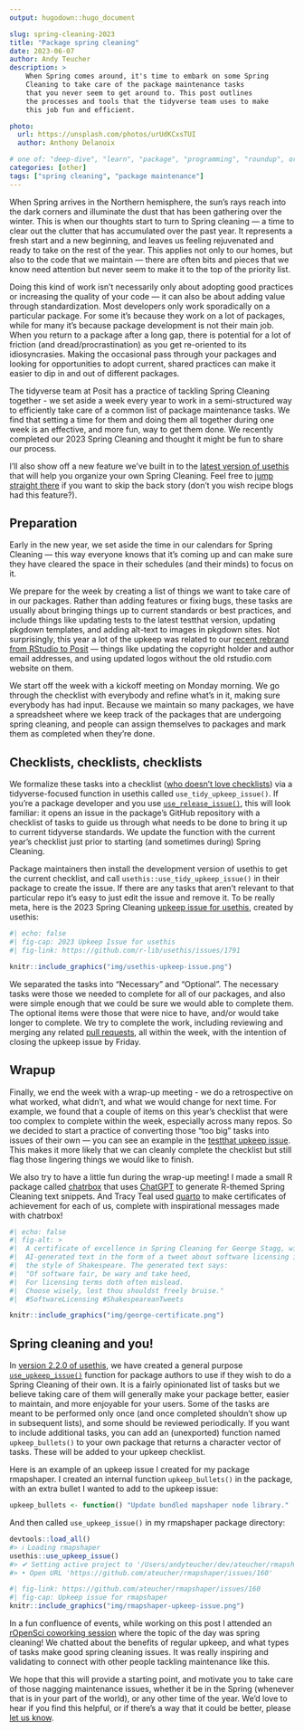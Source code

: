 ```yaml
---
output: hugodown::hugo_document

slug: spring-cleaning-2023
title: "Package spring cleaning"
date: 2023-06-07
author: Andy Teucher
description: >
    When Spring comes around, it's time to embark on some Spring
    Cleaning to take care of the package maintenance tasks 
    that you never seem to get around to. This post outlines
    the processes and tools that the tidyverse team uses to make 
    this job fun and efficient.

photo:
  url: https://unsplash.com/photos/urUdKCxsTUI
  author: Anthony Delanoix

# one of: "deep-dive", "learn", "package", "programming", "roundup", or "other"
categories: [other]
tags: ["spring cleaning", "package maintenance"]
---
```


```{=html}
<!--
TODO:
* [x] Look over / edit the post's title in the yaml
* [x] Edit (or delete) the description; note this appears in the Twitter card
* [x] Pick category and tags (see existing with `hugodown::tidy_show_meta()`)
* [x] Find photo & update yaml metadata
* [x] Create `thumbnail-sq.jpg`; height and width should be equal
* [x] Create `thumbnail-wd.jpg`; width should be >5x height
* [x] `hugodown::use_tidy_thumbnails()`
* [ ] `Add intro sentence, e.g. the standard tagline for the package
* [ ] `usethis::use_tidy_thanks()`
-->
```

<style>
p.caption {
  color:#696969; 
  font-style: italic;
}
</style>

When Spring arrives in the Northern hemisphere, the sun's rays reach into the dark corners and illuminate the dust that has been gathering over the winter. This is when our thoughts start to turn to Spring cleaning --- a time to clear out the clutter that has accumulated over the past year. It represents a fresh start and a new beginning, and leaves us feeling rejuvenated and ready to take on the rest of the year. This applies not only to our homes, but also to the code that we maintain --- there are often bits and pieces that we know need attention but never seem to make it to the top of the priority list.

Doing this kind of work isn't necessarily only about adopting good practices or increasing the quality of your code --- it can also be about adding value through standardization. Most developers only work sporadically on a particular package. For some it's because they work on a lot of packages, while for many it's because package development is not their main job. When you return to a package after a long gap, there is potential for a lot of friction (and dread/procrastination) as you get re-oriented to its idiosyncrasies. Making the occasional pass through your packages and looking for opportunities to adopt current, shared practices can make it easier to dip in and out of different packages.

The tidyverse team at Posit has a practice of tackling Spring Cleaning together - we set aside a week every year to work in a semi-structured way to efficiently take care of a common list of package maintenance tasks. We find that setting a time for them and doing them all together during one week is an effective, and more fun, way to get them done. We recently completed our 2023 Spring Cleaning and thought it might be fun to share our process. 

I'll also show off a new feature we've built in to the [latest version of usethis](https://usethis.r-lib.org/news/index.html#usethis-220) that will help you organize your own Spring Cleaning. Feel free to [jump straight there](#spring-cleaning-and-you) if you want to skip the back story (don't you wish recipe blogs had this feature?).

## Preparation

Early in the new year, we set aside the time in our calendars for Spring Cleaning --- this way everyone knows that it's coming up and can make sure they have cleared the space in their schedules (and their minds) to focus on it.

We prepare for the week by creating a list of things we want to take care of in our packages. Rather than adding features or fixing bugs, these tasks are usually about bringing things up to current standards or best practices, and include things like updating tests to the latest testthat version, updating pkgdown templates, and adding alt-text to images in pkgdown sites. Not surprisingly, this year a lot of the upkeep was related to our [recent rebrand from RStudio to Posit](https://posit.co/blog/rstudio-is-now-posit/) --- things like updating the copyright holder and author email addresses, and using updated logos without the old rstudio.com website on them.

We start off the week with a kickoff meeting on Monday morning. We go through the checklist with everybody and refine what's in it, making sure everybody has had input. Because we maintain so many packages, we have a spreadsheet where we keep track of the packages that are undergoing spring cleaning, and people can assign themselves to packages and mark them as completed when they're done.

## Checklists, checklists, checklists

We formalize these tasks into a checklist ([who doesn't love checklists](https://atulgawande.com/book/the-checklist-manifesto/)) via a tidyverse-focused function in usethis called `use_tidy_upkeep_issue()`. If you're a package developer and you use [`use_release_issue()`](https://usethis.r-lib.org/reference/use_release_issue.html), this will look familiar: it opens an issue in the package's GitHub repository with a checklist of tasks to guide us through what needs to be done to bring it up to current tidyverse standards. We update the function with the current year's checklist just prior to starting (and sometimes during) Spring Cleaning.

Package maintainers then install the development version of usethis to get the current checklist, and call `usethis::use_tidy_upkeep_issue()` in their package to create the issue. If there are any tasks that aren't relevant to that particular repo it's easy to just edit the issue and remove it. To be really meta, here is the 2023 Spring Cleaning [upkeep issue for usethis](https://github.com/r-lib/usethis/issues/1791), created by usethis:

```r
#| echo: false
#| fig-cap: 2023 Upkeep Issue for usethis
#| fig-link: https://github.com/r-lib/usethis/issues/1791

knitr::include_graphics("img/usethis-upkeep-issue.png")
```

We separated the tasks into "Necessary" and "Optional". The necessary tasks were those we needed to complete for all of our packages, and also were simple enough that we could be sure we would able to complete them. The optional items were those that were nice to have, and/or would take longer to complete. We try to complete the work, including reviewing and merging any related [pull requests](https://github.com/tidymodels/dials/pull/275), all within the week, with the intention of closing the upkeep issue by Friday.

## Wrapup

Finally, we end the week with a wrap-up meeting - we do a retrospective on what worked, what didn't, and what we would change for next time. For example, we found that a couple of items on this year's checklist that were too complex to complete within the week, especially across many repos. So we decided to start a practice of converting those "too big" tasks into issues of their own --- you can see an example in the [testthat upkeep issue](https://github.com/r-lib/testthat/issues/1749). This makes it more likely that we can cleanly complete the checklist but still flag those lingering things we would like to finish. 

We also try to have a little fun during the wrap-up meeting! I made a small R package called [chatrbox](https://github.com/ateucher/chatrbox) that uses [ChatGPT](https://openai.com/blog/chatgpt) to generate R-themed Spring Cleaning text snippets. And Tracy Teal used [quarto](https://quarto.org/) to make certificates of achievement for each of us, complete with inspirational messages made with chatrbox!

```r
#| echo: false
#| fig-alt: >
#|  A certificate of excellence in Spring Cleaning for George Stagg, with
#|  AI-generated text in the form of a tweet about software licensing in
#|  the style of Shakespeare. The generated text says:
#|  "Of software fair, be wary and take heed,
#|  For licensing terms doth often mislead.
#|  Choose wisely, lest thou shouldst freely bruise."
#|  #SoftwareLicensing #ShakespeareanTweets

knitr::include_graphics("img/george-certificate.png")
```

## Spring cleaning and you!

In [version 2.2.0 of usethis](https://usethis.r-lib.org/news/index.html#usethis-220), we have created a general purpose [`use_upkeep_issue()`](https://usethis.r-lib.org/reference/use_upkeep_issue.html) function for package authors to use if they wish to do a Spring Cleaning of their own. It is a fairly opinionated list of tasks but we believe taking care of them will generally make your package better, easier to maintain, and more enjoyable for your users. Some of the tasks are meant to be performed only once (and once completed shouldn't show up in subsequent lists), and some should be reviewed periodically. If you want to include additional tasks, you can add an (unexported) function named `upkeep_bullets()` to your own package that returns a character vector of tasks. These will be added to your upkeep checklist. 

Here is an example of an upkeep issue I created for my package rmapshaper. I created an internal function `upkeep_bullets()` in the package, with an extra bullet I wanted to add to the upkeep issue: 

```r
upkeep_bullets <- function() "Update bundled mapshaper node library."
```

And then called `use_upkeep_issue()` in my rmapshaper package directory:

```r
devtools::load_all()
#> ℹ Loading rmapshaper
usethis::use_upkeep_issue()
#> ✔ Setting active project to '/Users/andyteucher/dev/ateucher/rmapshaper'
#> • Open URL 'https://github.com/ateucher/rmapshaper/issues/160'
```

```r
#| fig-link: https://github.com/ateucher/rmapshaper/issues/160
#| fig-cap: Upkeep issue for rmapshaper
knitr::include_graphics("img/rmapshaper-upkeep-issue.png")
```

In a fun confluence of events, while working on this post I attended an [rOpenSci coworking session](https://ropensci.org/events/coworking-2023-05/) where the topic of the day was spring cleaning!  We chatted about the benefits of regular upkeep, and what types of tasks make good spring cleaning issues. It was really inspiring and validating to connect with other people tackling maintenance like this. 

We hope that this will provide a starting point, and motivate you to take care of those nagging maintenance issues, whether it be in the Spring (whenever that is in your part of the world), or any other time of the year. We'd love to hear if you find this helpful, or if there's a way that it could be better, please [let us know](https://github.com/r-lib/usethis/issues).
